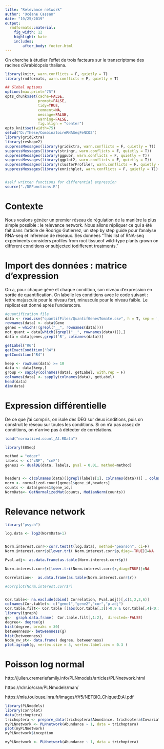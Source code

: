 ---
title: "Relevance network"
author: "Océane Cassan"
date: "10/25/2019"
output: 
  rmdformats::material:
    fig_width: 12
    highlight: kate
    includes:
        after_body: footer.html
---

On cherche à étudier l'effet de trois facteurs sur le transcriptome des racines d'Arabidopsis thaliana.


```{r knitr_init, echo=FALSE, cache=FALSE}
library(knitr, warn.conflicts = F, quietly = T)
library(rmdformats, warn.conflicts = F, quietly = T)

## Global options
options(max.print="75")
opts_chunk$set(cache=FALSE,
               prompt=FALSE,
               tidy=TRUE,
               comment=NA,
               message=FALSE,
               warning=FALSE,
               fig.align = "center")
opts_knit$set(width=75)
setwd("D:/These/CombinatoireRNASeqFeNCO2")
library(gridExtra)
library(reshape2)
suppressMessages(library(gridExtra, warn.conflicts = F, quietly = T))
suppressMessages(library(stringr, warn.conflicts = F, quietly = T))
suppressMessages(library(ggpubr, warn.conflicts = F, quietly = T))
suppressMessages(library(ggplot2, warn.conflicts = F, quietly = T))
suppressMessages(library(clusterProfiler, warn.conflicts = F, quietly = T))
suppressMessages(library(enrichplot, warn.conflicts = F, quietly = T))


#self written functions for differential expression
source("./DEFunctions.R")
```

# Contexte

Nous voulons généer un premier réseau de régulation de la manière la plus simple possible : le relevance network.
Nous allons répliquer ce qui a été fait dans l'article de Rodrigo Gutierrez, un step by step guide pour l'analyse RNA-seq et inférence de réseaux.
Ses données
"This list of RNA-seq experiments considers profiles from root tissueof wild-type plants grown on different conditions or subjected todifferent treatments."

# Import des données : matrice d'expression

On a, pour chaque gène et chaque condition, son niveau d'expression en sortie de quantification.
On labelle les conditions avec le code suivant : lettre majuscule pour le niveau fort, minuscule pour le niveau faible. Le réplicat est donné après l'underscore.

```{r data}
#quantification file
data <- read.csv("quantifFiles/QuantifGenesTomate.csv", h = T, sep = ',')
rownames(data) <- data$Gene
genes = which(!(grepl("__", rownames(data))))
not_quant = data[which((grepl("__", rownames(data)))),]
data = data[genes,grepl('R', colnames(data))]

getLabel("R6")
getExactCondition("R4")
getCondition("R4")

keep <- rowSums(data) >= 10
data <- data[keep,]
group <- sapply(colnames(data), getLabel, with.rep = F)
colnames(data) <- sapply(colnames(data), getLabel)
head(data)
dim(data)
```

# Expression différentielle

De ce que j'ai compris, on isole des DEG sur deux icnditions, puis on construit le réseau sur toutes les conditions. Si on n'a pas assez de conditions, on n'arrive pas à détecter de corrélations.

```{r contr}
load("normalized.count_At.RData")

library(EBSeq)

method = "edger"
labels <- c("cNF", "cnF")
genes1 <- dualDE(data, labels, pval = 0.01, method=method)


headers <- c(colnames(data)[(grepl(labels[1], colnames(data)))] , colnames(data)[grepl(labels[2], colnames(data))])
norm <- normalized.count[genes1$gene_id,headers]
counts <- data[genes1$gene_id,]
NormData<- GetNormalizedMat(counts, MedianNorm(counts))

```


# Relevance network

```{r net}

library("psych")

log.data <- log2(NormData+1)


Norm.interest.corr<-corr.test(t(log.data), method="pearson", ci=F)
Norm.interest.corr$p[lower.tri( Norm.interest.corr$p,diag=-TRUE)]=NA

Pval.adj<- as.data.frame(as.table(Norm.interest.corr$p))

Norm.interest.corr$r[lower.tri(Norm.interest.corr$r,diag=TRUE)]=NA

Correlation<-  as.data.frame(as.table(Norm.interest.corr$r))

#corrplot(Norm.interest.corr$r)


Cor.table<- na.exclude(cbind( Correlation, Pval.adj))[,c(1,2,3,6)]
colnames(Cor.table)<- c("gene1","gene2","cor","p.adj")
Cor.table.filt<- Cor.table [(abs(Cor.table[,3])>0.9 & Cor.table[,4]<0.1 ),]
library(igraph)
g<-  graph.data.frame(  Cor.table.filt[,1:2],  directed=-FALSE)
degree<- degree(g)
hist(degree, breaks = 30)
betweenness<- betweenness(g)
hist(betweenness)
Node_nw_st<- data.frame( degree, betweenness)
plot.igraph(g, vertex.size = 5, vertex.label.cex = 0.3 )
```
# Poisson log normal

http://julien.cremeriefamily.info/PLNmodels/articles/PLNnetwork.html

https://rdrr.io/cran/PLNmodels/man/

https://mia.toulouse.inra.fr/images/f/f5/NETBIO_ChiquetEtAl.pdf



```{r pln}

library(PLNmodels)
library(corrplot)
data(trichoptera)
trichoptera <- prepare_data(trichoptera$Abundance, trichoptera$Covariate)
myPLNnetwork <- PLNnetwork(Abundance ~ 1, data = trichoptera)
plot(myPLNnetwork)
myPLNnetwork$inception

myPLNnetwork <- PLNnetwork(Abundance ~ 1, data = trichoptera)


```


